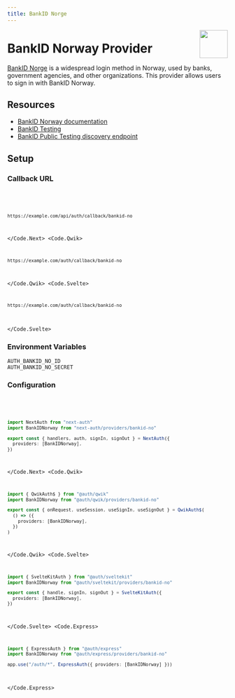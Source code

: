 ```yaml
---
title: BankID Norge
---
```



<img align="right" src="/img/providers/bankid-no.svg" width="64" height="64" />

# BankID Norway Provider

[BankID Norge](https://bankid.no) is a widespread login method in Norway, used by banks, government agencies, and other organizations. This provider allows users to sign in with BankID Norway.

## Resources

- [BankID Norway documentation](https://confluence.bankidnorge.no/confluence/pdoidcl)
- [BankID Testing](https://developer.bankid.no/bankid-with-biometrics/testing)
- [BankID Public Testing discovery endpoint](https://auth.current.bankid.no/auth/realms/current/.well-known/openid-configuration)

## Setup

### Callback URL

<Code>
  <Code.Next>

```bash
https://example.com/api/auth/callback/bankid-no
```

  </Code.Next>
  <Code.Qwik>

```bash
https://example.com/auth/callback/bankid-no
```

  </Code.Qwik>
  <Code.Svelte>

```bash
https://example.com/auth/callback/bankid-no
```

  </Code.Svelte>
</Code>

### Environment Variables

```
AUTH_BANKID_NO_ID
AUTH_BANKID_NO_SECRET
```

### Configuration

<Code>
  <Code.Next>

```ts filename="/auth.ts"
import NextAuth from "next-auth"
import BankIDNorway from "next-auth/providers/bankid-no"

export const { handlers, auth, signIn, signOut } = NextAuth({
  providers: [BankIDNorway],
})
```

  </Code.Next>
  <Code.Qwik>
  
```ts filename="/src/routes/plugin@auth.ts"
import { QwikAuth$ } from "@auth/qwik"
import BankIDNorway from "@auth/qwik/providers/bankid-no"

export const { onRequest, useSession, useSignIn, useSignOut } = QwikAuth$(
  () => ({
    providers: [BankIDNorway],
  })
)
```

  </Code.Qwik>
  <Code.Svelte>

```ts filename="/src/auth.ts"
import { SvelteKitAuth } from "@auth/sveltekit"
import BankIDNorway from "@auth/sveltekit/providers/bankid-no"

export const { handle, signIn, signOut } = SvelteKitAuth({
  providers: [BankIDNorway],
})
```

  </Code.Svelte>
  <Code.Express>

```ts filename="/src/app.ts"
import { ExpressAuth } from "@auth/express"
import BankIDNorway from "@auth/express/providers/bankid-no"

app.use("/auth/*", ExpressAuth({ providers: [BankIDNorway] }))
```

  </Code.Express>
</Code>
